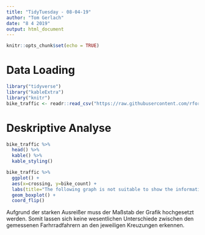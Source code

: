 ```yaml
---
title: "TidyTuesday - 08-04-19"
author: "Tom Gerlach"
date: "8 4 2019"
output: html_document
---
```


```r
knitr::opts_chunk$set(echo = TRUE)
```

# Data Loading

```r
library("tidyverse")
library("kableExtra")
library("knitr")
bike_traffic <- readr::read_csv("https://raw.githubusercontent.com/rfordatascience/tidytuesday/master/data/2019/2019-04-02/bike_traffic.csv")

```

# Deskriptive Analyse

```r
bike_traffic %>%
  head() %>% 
  kable() %>% 
  kable_styling()

bike_traffic %>% 
  ggplot() +
  aes(x=crossing, y=bike_count) +
  labs(title="The following graph is not suitable to show the information due to outliers", subtitle="Boxplot for the measured count of cyclists at different crossings in Seattle", x="cyclists count", y="crossing") +
  geom_boxplot() + 
  coord_flip()
```
Aufgrund der starken Ausreißer muss der Maßstab der Grafik hochgesetzt werden. Somit lassen sich keine wesentlichen Unterschiede zwischen den gemessenen Farhrradfahrern an den jeweiligen Kreuzungen erkennen.
